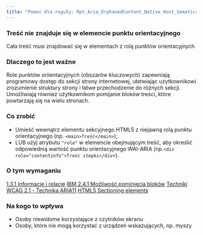 ```yaml
---
title: "Pomoc dla reguły: Rpt_Aria_OrphanedContent_Native_Host_Sematics"
---
```


<div className="toolHelp">
<Row>
<Column colLg={16} colMd={8} colSm={4} className="toolHead">

### Treść nie znajduje się w elemencie punktu orientacyjnego

<div id="locLevel"></div>

Cała treść musi znajdować się w elementach z rolą punktów orientacyjnych

</Column>
</Row>
<Row>
<Column colLg={11} colMd={5} colSm={4} className="toolMain">

### Dlaczego to jest ważne
Role punktów oriientacyjnych (obszarów kluczowych) zapewniają programowy dostęp do sekcji strony internetowej, ułatwiając użytkownikowi zrozumienie struktury strony i łatwe przechodzenie do różnych sekcji. Umożliwiają również użytkownikom pomijanie bloków treści, które powtarzają się na wielu stronach.



<div id="locSnippet"></div>

### Co zrobić

* Umieść wewnątrz elementu sekcyjnego HTML5 z niejawną rolą punktu orientacyjnego (np. `<main>Treść</main>`);
* LUB użyj atrybutu `"role"` w elemencie obejmującym treść, aby określić odpowiednią wartość punktu orientacyjnego WAI-ARIA (np.`<div role="contentinfo">Treśc stopki</div>`).


</Column>
<Column colLg={5} colMd={3} colSm={4} className="toolLeft">

### O tym wymaganiu

[1.3.1 Informacje i relacje](https://www.ibm.com/able/guidelines/ci162/info_and_relationships.html)
[IBM 2.4.1 Możliwość pominięcia bloków](http://www.ibm.com/able/guidelines/ci162/bypass_blocks.html)
[Techniki WCAG 2.1 - Technika ARIA11](https://www.w3.org/WAI/WCAG21/Techniques/aria/ARIA11)
[HTML5 Sectioning elements](https://www.w3.org/TR/wai-aria-practices/examples/landmarks/HTML5.html)

### Na kogo to wpływa

* Osoby niewidome korzystające z czytników ekranu
* Osoby, które nie mogą korzystać z urządzeń wskazujących, np. myszy

</Column>
</Row>
</div>

